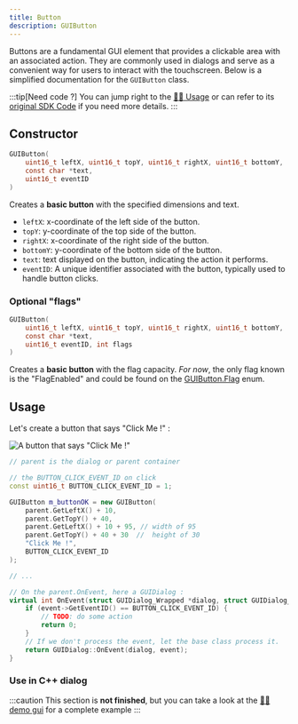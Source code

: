 ```yaml
---
title: Button
description: GUIButton
---
```


Buttons are a fundamental GUI element that provides a clickable area with an associated action. They are commonly used in dialogs and serve as a convenient way for users to interact with the touchscreen. Below is a simplified documentation for the `GUIButton` class.

:::tip[Need code ?]
You can jump right to the [👨‍💻 Usage](#usage) or can refer to its [original SDK Code](https://github.com/SnailMath/hollyhock-2/blob/master/sdk/include/sdk/os/gui/button.hpp) if you need more details.
:::

## Constructor

```c
GUIButton(
    uint16_t leftX, uint16_t topY, uint16_t rightX, uint16_t bottomY,
    const char *text,
    uint16_t eventID
)
```

Creates a **basic button** with the specified dimensions and text.

- `leftX`: x-coordinate of the left side of the button.
- `topY`: y-coordinate of the top side of the button.
- `rightX`: x-coordinate of the right side of the button.
- `bottomY`: y-coordinate of the bottom side of the button.
- `text`: text displayed on the button, indicating the action it performs.
- `eventID`: A unique identifier associated with the button, typically used to handle button clicks.

### Optional "flags" 

```c
GUIButton(
    uint16_t leftX, uint16_t topY, uint16_t rightX, uint16_t bottomY,
    const char *text,
    uint16_t eventID, int flags
)
```

Creates a **basic button** with the flag capacity. *For now*, the only flag known is the "FlagEnabled" and could be found on the [GUIButton.Flag](https://github.com/SnailMath/hollyhock-2/blob/master/sdk/include/sdk/os/gui/button.hpp#L7) enum.


## Usage

Let's create a button that says "Click Me !" :

![A button that says "Click Me !"](/wiki/img/gui/button_clickme.png)


```c++
// parent is the dialog or parent container

// the BUTTON_CLICK_EVENT_ID on click
const uint16_t BUTTON_CLICK_EVENT_ID = 1;

GUIButton m_buttonOK = new GUIButton(
    parent.GetLeftX() + 10,
    parent.GetTopY() + 40,
    parent.GetLeftX() + 10 + 95, // width of 95
    parent.GetTopY() + 40 + 30  //  height of 30
    "Click Me !",
    BUTTON_CLICK_EVENT_ID
);

// ...

// On the parent.OnEvent, here a GUIDialog :
virtual int OnEvent(struct GUIDialog_Wrapped *dialog, struct GUIDialog_OnEvent_Data *event) {
    if (event->GetEventID() == BUTTON_CLICK_EVENT_ID) {
        // TODO: do some action
        return 0;
    }
    // If we don't process the event, let the base class process it.
    return GUIDialog::OnEvent(dialog, event);
}
```

### Use in C++ dialog

:::caution
This section is **not finished**, but you can take a look at the [👨‍💻 demo gui](https://github.com/SnailMath/hollyhock-2/blob/04a4c086e1145a89d79dfe65158558398da6d8b1/demos/demo_gui/main.cpp#L21) for a complete example
:::